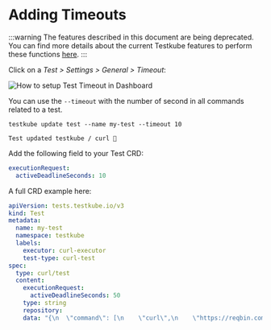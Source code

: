 
# Adding Timeouts

:::warning
The features described in this document are being deprecated. You can find more details about the current Testkube features to perform these functions [here](../articles/legacy-features.md).
:::


<Tabs>
<TabItem value="dashboard" label="Dashboard" default>

Click on a _Test > Settings > General > Timeout_:

![How to setup Test Timeout in Dashboard](../img/dashboard-timeout.png)

</TabItem>

<TabItem value="cli" label="CLI">

You can use the <code>--timeout</code> with the number of second in all commands related to a test.

```
testkube update test --name my-test --timeout 10
```

```title="Expected output:"
Test updated testkube / curl 🥇
```

</TabItem>

<TabItem value="crd" label="Custom Resource">
Add the following field to your Test CRD:

```yaml
executionRequest:
  activeDeadlineSeconds: 10
```

A full CRD example here:

```yaml
apiVersion: tests.testkube.io/v3
kind: Test
metadata:
  name: my-test
  namespace: testkube
  labels:
    executor: curl-executor
    test-type: curl-test
spec:
  type: curl/test
  content:
    executionRequest:
      activeDeadlineSeconds: 50
    type: string
    repository:
    data: "{\n  \"command\": [\n    \"curl\",\n    \"https://reqbin.com/echo/get/json\",\n    \"-H\",\n    \"'Accept: application/json'\"\n  ],\n  \"expected_status\": \"200\",\n  \"expected_body\": \"{\\\"success\\\":\\\"true\\\"}\"\n}"
```

</TabItem>

</Tabs>

